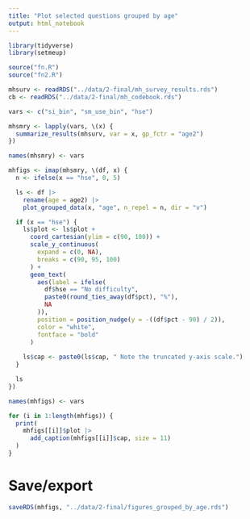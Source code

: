 ```yaml
---
title: "Plot selected questions grouped by age"
output: html_notebook
---
```


```r
library(tidyverse)
library(setmeup)
```

```r
source("fn.R")
source("fn2.R")
```

```r
mhsurv <- readRDS("../data/2-final/mh_survey_results.rds")
cb <- readRDS("../data/2-final/mh_codebook.rds")
```

```r
vars <- c("si_bin", "sm_use_bin", "hse")

mhsmry <- lapply(vars, \(x) {
  summarize_results(mhsurv, var = x, gp_fctr = "age2")
})

names(mhsmry) <- vars
```

```r
mhfigs <- imap(mhsmry, \(df, x) {
  n <- ifelse(x == "hse", 0, 5)

  ls <- df |>
    rename(age = age2) |>
    plot_grouped_data(x, "age", n_repel = n, dir = "v")

  if (x == "hse") {
    ls$plot <- ls$plot +
      coord_cartesian(ylim = c(90, 100)) +
      scale_y_continuous(
        expand = c(0, NA),
        breaks = c(90, 95, 100)
      ) +
      geom_text(
        aes(label = ifelse(
          df$hse == "No difficulty",
          paste0(round_ties_away(df$pct), "%"),
          NA
        )),
        position = position_nudge(y = -((df$pct - 90) / 2)),
        color = "white",
        fontface = "bold"
      )
    
    ls$cap <- paste0(ls$cap, " Note the truncated y-axis scale.")
  }

  ls
})

names(mhfigs) <- vars
```

```r
for (i in 1:length(mhfigs)) {
  print(
    mhfigs[[i]]$plot |>
      add_caption(mhfigs[[i]]$cap, size = 11)
  )
}
```

# Save/export

```r
saveRDS(mhfigs, "../data/2-final/figures_grouped_by_age.rds")
```

